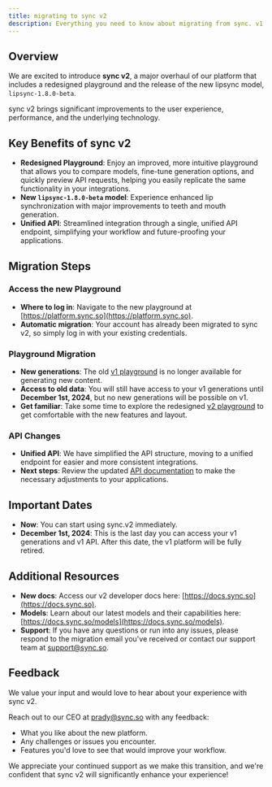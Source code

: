 ```yaml
---
title: migrating to sync v2
description: Everything you need to know about migrating from sync. v1 to v2.
---
```


## Overview

We are excited to introduce **sync v2**, a major overhaul of our platform that includes a redesigned playground and the release of the new lipsync model, `lipsync-1.8.0-beta`.

sync v2 brings significant improvements to the user experience, performance, and the underlying technology.

## Key Benefits of sync v2

- **Redesigned Playground**: Enjoy an improved, more intuitive playground that allows you to compare models, fine-tune generation options, and quickly preview API requests, helping you easily replicate the same functionality in your integrations.
- **New `lipsync-1.8.0-beta` model**: Experience enhanced lip synchronization with major improvements to teeth and mouth generation.
- **Unified API**: Streamlined integration through a single, unified API endpoint, simplifying your workflow and future-proofing your applications.

## Migration Steps

### **Access the new Playground**

- **Where to log in**: Navigate to the new playground at [https://platform.sync.so](https://platform.sync.so).
- **Automatic migration**: Your account has already been migrated to sync v2, so simply log in with your existing credentials.

### **Playground Migration**

- **New generations**: The old [v1 playground](https://app.synclabs.so) is no longer available for generating new content.
- **Access to old data**: You will still have access to your v1 generations until **December 1st, 2024**, but no new generations will be possible on v1.
- **Get familiar**: Take some time to explore the redesigned [v2 playground](https://platform.sync.so) to get comfortable with the new features and layout.

### **API Changes**

- **Unified API**: We have simplified the API structure, moving to a unified endpoint for easier and more consistent integrations.
- **Next steps**: Review the updated [API documentation](https://docs.sync.so/api-reference/endpoint/generate/post-generate) to make the necessary adjustments to your applications.

## Important Dates

- **Now**: You can start using sync.v2 immediately.
- **December 1st, 2024**: This is the last day you can access your v1 generations and v1 API. After this date, the v1 platform will be fully retired.

## Additional Resources

- **New docs**: Access our v2 developer docs here: [https://docs.sync.so](https://docs.sync.so).
- **Models**: Learn about our latest models and their capabilities here: [https://docs.sync.so/models](https://docs.sync.so/models).
- **Support**: If you have any questions or run into any issues, please respond to the migration email you've received or contact our support team at [support@sync.so](mailto:support@sync.so).

## Feedback

We value your input and would love to hear about your experience with sync v2.

Reach out to our CEO at [prady@sync.so](mailto:prady@sync.so) with any feedback:

- What you like about the new platform.
- Any challenges or issues you encounter.
- Features you'd love to see that would improve your workflow.

We appreciate your continued support as we make this transition, and we're confident that sync v2 will significantly enhance your experience!
